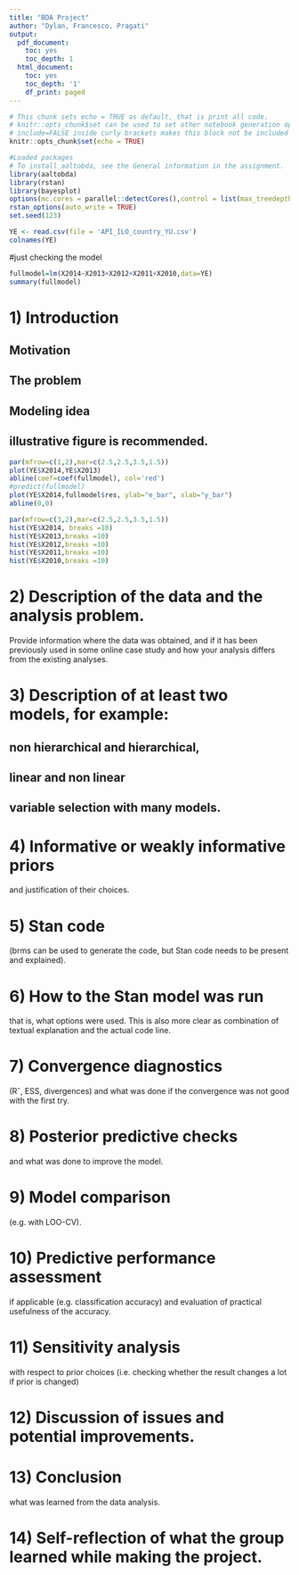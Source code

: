 ```yaml
---
title: "BDA Project"
author: "Dylan, Francesco, Pragati"
output:
  pdf_document:
    toc: yes
    toc_depth: 1
  html_document:
    toc: yes
    toc_depth: '1'
    df_print: paged
---
```




```r
# This chunk sets echo = TRUE as default, that is print all code.
# knitr::opts_chunk$set can be used to set other notebook generation options, too.
# include=FALSE inside curly brackets makes this block not be included in the pdf
knitr::opts_chunk$set(echo = TRUE)
```


```r
#Loaded packages
# To install aaltobda, see the General information in the assignment.
library(aaltobda)
library(rstan)
library(bayesplot)
options(mc.cores = parallel::detectCores(),control = list(max_treedepth = 11))
rstan_options(auto_write = TRUE)
set.seed(123)

```

```r
YE <- read.csv(file = 'API_ILO_country_YU.csv')
colnames(YE)
```

#just checking the model

```r
fullmodel=lm(X2014~X2013+X2012+X2011+X2010,data=YE)
summary(fullmodel)
```

# 1) Introduction

## Motivation
## The problem
## Modeling idea

## illustrative figure is recommended.

```r
par(mfrow=c(1,2),mar=c(2.5,2.5,3.5,1.5))
plot(YE$X2014,YE$X2013)
abline(coef=coef(fullmodel), col='red')
#predict(fullmodel)
plot(YE$X2014,fullmodel$res, ylab="e_bar", xlab="y_bar")
abline(0,0)

```

```r
par(mfrow=c(3,2),mar=c(2.5,2.5,3.5,1.5))
hist(YE$X2014, breaks =10)
hist(YE$X2013,breaks =10)
hist(YE$X2012,breaks =10)
hist(YE$X2011,breaks =10)
hist(YE$X2010,breaks =10)

```

# 2) Description of the data and the analysis problem. 

Provide information where the data was obtained, and if it has been previously used in some online case study and how your analysis differs from the existing analyses.

# 3) Description of at least two models, for example:

## non hierarchical and hierarchical,

## linear and non linear
## variable selection with many models.

# 4) Informative or weakly informative priors
and justification of their choices.

# 5) Stan code 
(brms can be used to generate the code, but Stan code needs to be present and explained).

# 6) How to the Stan model was run

that is, what options were used. This is also more clear as combination of textual explanation and the actual code line.

# 7) Convergence diagnostics 

(Rˆ, ESS, divergences) and what was done if the convergence was not good with the first try.

# 8) Posterior predictive checks

and what was done to improve the model.

# 9) Model comparison 
(e.g. with LOO-CV).

# 10) Predictive performance assessment 

if applicable (e.g. classification accuracy) and evaluation of practical usefulness of the accuracy.

# 11) Sensitivity analysis 

with respect to prior choices (i.e. checking whether the result changes a lot if prior is changed)

# 12) Discussion of issues and potential improvements.

# 13) Conclusion 

what was learned from the data analysis.

# 14) Self-reflection of what the group learned while making the project.


